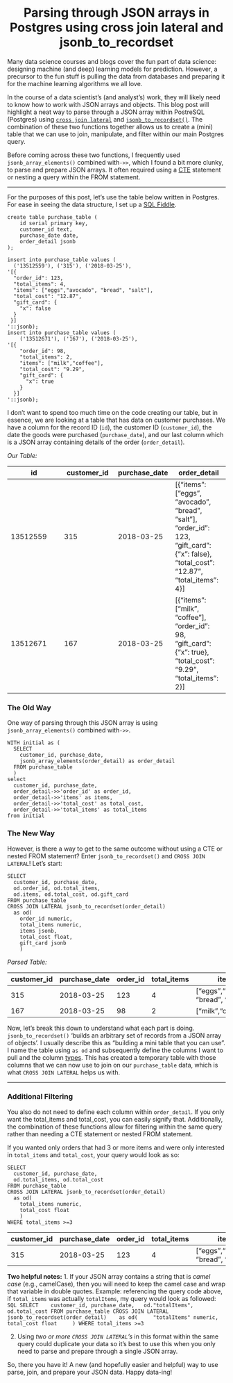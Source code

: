 <center><h1> Parsing through JSON arrays in Postgres using cross join lateral and jsonb_to_recordset</h1></center>

Many data science courses and blogs cover the fun part of data science: designing machine (and deep) learning models for prediction. However, a precursor to the fun stuff is pulling the data from databases and preparing it for the machine learning algorithms we all love. 

In the course of a data scientist's (and analyst's) work, they will likely need to know how to work with JSON arrays and objects. This blog post will highlight a neat way to parse through a JSON array within PostreSQL (Postgres) using [`cross join lateral`](https://www.postgresql.org/docs/9.6/static/queries-table-expressions.html)  and [`jsonb_to_recordset()`](https://www.postgresql.org/docs/9.6/static/functions-json.html). The combination of these two functions together allows us to create a (mini) table that we can use to join, manipulate, and filter within our main Postgres query.

Before coming across these two functions, I frequently used `jsonb_array_elements()` combined with`->>`, which I found a bit more clunky, to parse and prepare JSON arrays. It often required using a [CTE](https://www.postgresql.org/docs/9.6/static/queries-with.html) statement or nesting a query within the FROM statement.

---

For the purposes of this post, let's use the table below written in Postgres. For ease in seeing the data structure, I set up a [SQL Fiddle](http://sqlfiddle.com/#!17/0fec9/22). 
```
create table purchase_table (
    id serial primary key,
    customer_id text,
    purchase_date date,
    order_detail jsonb
);

insert into purchase_table values (
  ('13512559'), ('315'), ('2018-03-25'),
'[{
  "order_id": 123,
  "total_items": 4,
  "items": ["eggs","avocado", "bread", "salt"],
  "total_cost": "12.87",
  "gift_card": {
    "x": false
  }
 }]
'::jsonb);
insert into purchase_table values (
    ('13512671'), ('167'), ('2018-03-25'),
'[{
    "order_id": 98,
    "total_items": 2,
    "items": ["milk","coffee"],
    "total_cost": "9.29",
    "gift_card": {
      "x": true
    }
  }]
'::jsonb);
```

I don't want to spend too much time on the code creating our table, but in essence, we are looking at a table that has data on customer purchases. We have a column for the record ID (`id`), the customer ID (`customer_id`), the date the goods were purchased (`purchase_date`), and our last column which is a JSON array containing details of the order (`order_detail`).

*Our Table:*  

id | customer_id | purchase_date | order_detail 
--- | --- | --- | ---  
13512559 | 315 | 2018-03-25 | [{"items": ["eggs", "avocado", "bread", "salt"], "order_id": 123, "gift_card": {"x": false}, "total_cost": "12.87", "total_items": 4}] 
13512671 | 167 | 2018-03-25 | [{"items": ["milk", "coffee"], "order_id": 98, "gift_card": {"x": true}, "total_cost": "9.29", "total_items": 2}] 



### The Old Way
One way of parsing through this JSON array is using `jsonb_array_elements()` combined with`->>`. 
```
WITH initial as (
  SELECT 
    customer_id, purchase_date, 
    jsonb_array_elements(order_detail) as order_detail
  FROM purchase_table
  )
select 
  customer_id, purchase_date,
  order_detail->>'order_id' as order_id,
  order_detail->>'items' as items,
  order_detail->>'total_cost' as total_cost,
  order_detail->>'total_items' as total_items
from initial
```

### The New Way
However, is there a way to get to the same outcome without using a CTE or nested FROM statement? Enter `jsonb_to_recordset()` and `CROSS JOIN LATERAL`! Let's start:
```
SELECT 
  customer_id, purchase_date,
  od.order_id, od.total_items,
  od.items, od.total_cost, od.gift_card
FROM purchase_table
CROSS JOIN LATERAL jsonb_to_recordset(order_detail) 
  as od(
    order_id numeric,
    total_items numeric,
    items jsonb,
    total_cost float,
    gift_card jsonb
    )
```


*Parsed Table:*   

customer_id | purchase_date | order_id | total_items | items | total_cost | gift_card
--- | --- | --- | --- | --- | --- | --- 
315 | 2018-03-25 | 123 | 4 | ["eggs","avocado", "bread", "salt"] | 12.87 | "x": false
167 | 2018-03-25 | 98 | 2 | ["milk","coffee"] | 9.29 | "x": true



Now, let's break this down to understand what each part is doing.
`jsonb_to_recordset()` 'builds an arbitrary set of records from a JSON array of objects'. I usually describe this as "building a mini table that you can use". I name the table using `as od` and subsequently define the columns I want to pull and the column [types](https://www.postgresql.org/docs/9.6/static/datatype.html). This has created a temporary table with those columns that we can now use to join on our `purchase_table` data, which is what `CROSS JOIN LATERAL` helps us with.

---
### Additional Filtering
You also do not need to define each column within `order_detail`. If you only want the total_items and total_cost, you can easily signify that. Additionally, the combination of these functions allow for filtering within the same query rather than needing a CTE statement or nested FROM statement.

If you wanted only orders that had 3 or more items and were only interested in `total_items` and `total_cost`, your query would look as so:
```
SELECT 
  customer_id, purchase_date,
  od.total_items, od.total_cost
FROM purchase_table
CROSS JOIN LATERAL jsonb_to_recordset(order_detail) 
  as od(
    total_items numeric,
    total_cost float
    )
WHERE total_items >=3
```


customer_id | purchase_date | order_id | total_items | items | total_cost | gift_card
--- | --- | --- | --- | --- | --- | --- 
315 | 2018-03-25 | 123 | 4 | ["eggs","avocado", "bread", "salt"] | 12.87 | "x": false


**Two helpful notes:**
1. If your JSON array contains a string that is *camel case* (e.g., camelCase), then you will need to keep the camel case and wrap that variable in double quotes. Example: referencing the query code above, if `total_items` was actually `totalItems`, my query would look as followed:  
```SQL
SELECT 
  customer_id, purchase_date,
  od."totalItems", od.total_cost
FROM purchase_table
CROSS JOIN LATERAL jsonb_to_recordset(order_detail) 
  as od(
    "totalItems" numeric,
    total_cost float
    )
WHERE total_items >=3``` 

2. Using *two or more `CROSS JOIN LATERAL`'s* in this format within the same query could duplicate your data so it's best to use this when you only need to parse and prepare through a single JSON array.

So, there you have it! A new (and hopefully easier and helpful) way to use parse, join, and prepare your JSON data. Happy data-ing!
